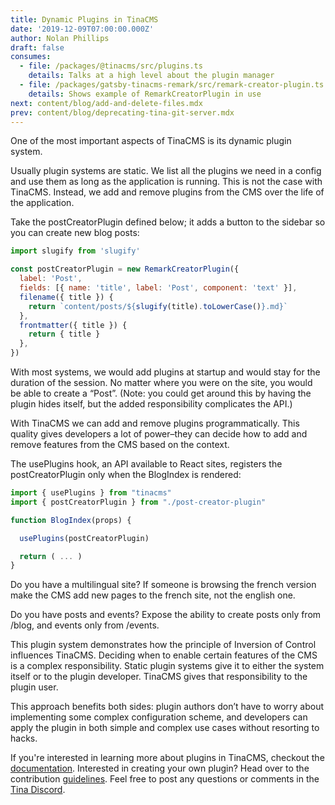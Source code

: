 ```yaml
---
title: Dynamic Plugins in TinaCMS
date: '2019-12-09T07:00:00.000Z'
author: Nolan Phillips
draft: false
consumes:
  - file: /packages/@tinacms/src/plugins.ts
    details: Talks at a high level about the plugin manager
  - file: /packages/gatsby-tinacms-remark/src/remark-creator-plugin.ts
    details: Shows example of RemarkCreatorPlugin in use
next: content/blog/add-and-delete-files.mdx
prev: content/blog/deprecating-tina-git-server.mdx
---
```


One of the most important aspects of TinaCMS is its dynamic plugin system.

Usually plugin systems are static. We list all the plugins we need in a config and use them as long as the application is running. This is not the case with TinaCMS. Instead, we add and remove plugins from the CMS over the life of the application.

Take the postCreatorPlugin defined below; it adds a button to the sidebar so you can create new blog posts:

```js
import slugify from 'slugify'

const postCreatorPlugin = new RemarkCreatorPlugin({
  label: 'Post',
  fields: [{ name: 'title', label: 'Post', component: 'text' }],
  filename({ title }) {
    return `content/posts/${slugify(title).toLowerCase()}.md}`
  },
  frontmatter({ title }) {
    return { title }
  },
})
```

With most systems, we would add plugins at startup and would stay for the duration of the session. No matter where you were on the site, you would be able to create a “Post”. (Note: you could get around this by having the plugin hides itself, but the added responsibility complicates the API.)

With TinaCMS we can add and remove plugins programmatically. This quality gives developers a lot of power–they can decide how to add and remove features from the CMS based on the context.

The usePlugins hook, an API available to React sites, registers the postCreatorPlugin only when the BlogIndex is rendered:

```js
import { usePlugins } from "tinacms"
import { postCreatorPlugin } from "./post-creator-plugin"

function BlogIndex(props) {

  usePlugins(postCreatorPlugin)

  return ( ... )
}
```

Do you have a multilingual site? If someone is browsing the french version make the CMS add new pages to the french site, not the english one.

Do you have posts and events? Expose the ability to create posts only from /blog, and events only from /events.

This plugin system demonstrates how the principle of Inversion of Control influences TinaCMS. Deciding when to enable certain features of the CMS is a complex responsibility. Static plugin systems give it to either the system itself or to the plugin developer. TinaCMS gives that responsibility to the plugin user.

This approach benefits both sides: plugin authors don’t have to worry about implementing some complex configuration scheme, and developers can apply the plugin in both simple and complex use cases without resorting to hacks.

If you're interested in learning more about plugins in TinaCMS, checkout the [documentation](https://tinacms.org/docs/cms#plugins). Interested in creating your own plugin? Head over to the contribution [guidelines](https://tinacms.org/docs/contributing/guidelines). Feel free to post any questions or comments in the [Tina Discord](https://discord.com/invite/zumN63Ybpf).
